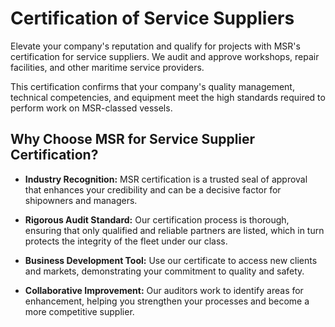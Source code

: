 # Certification of Service Suppliers

<div data-type='wrapper'>
Elevate your company's reputation and qualify for projects with MSR's certification for service suppliers. We audit and approve workshops, repair facilities, and other maritime service providers.

This certification confirms that your company's quality management, technical competencies, and equipment meet the high standards required to perform work on MSR-classed vessels.

## **Why Choose MSR for Service Supplier Certification?**

- **Industry Recognition:** MSR certification is a trusted seal of approval that enhances your credibility and can be a decisive factor for shipowners and managers.

- **Rigorous Audit Standard:** Our certification process is thorough, ensuring that only qualified and reliable partners are listed, which in turn protects the integrity of the fleet under our class.

- **Business Development Tool:** Use our certificate to access new clients and markets, demonstrating your commitment to quality and safety.

- **Collaborative Improvement:** Our auditors work to identify areas for enhancement, helping you strengthen your processes and become a more competitive supplier.
</div>
